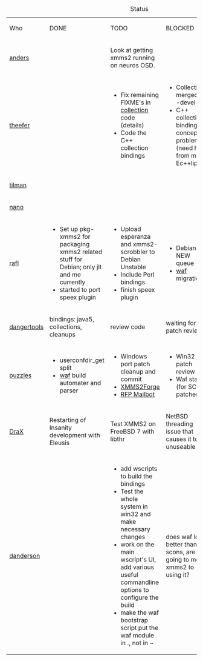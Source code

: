 {| class="wikitable" border="1" valign="top"
|+ Status
|-
| Who || DONE || TODO || BLOCKED || DISCUSS
|-
|[[User:Anders Gustafsson | anders]]
|
| Look at getting xmms2 running on neuros OSD.
|
|
|-
|[[SÃ©bastien Cevey | theefer]]
|
|
* Fix remaining FIXME's in [[Collections | collection]] code (details)
* Code the C++ collection bindings
|
* Collections merged in -devel
* C++ collection bindings, conceptual problem (need help from magic Ec++lipser)
|-
|[[Tilman Sauerbeck | tilman]] || || ||
|-
|[[Daniel Svensson | nano]] || || ||
|-
|[[Florian Ragwitz | rafl]]
|
* Set up pkg-xmms2 for packaging xmms2 related stuff for Debian; only jlt and me currently
* started to port speex plugin
|
* Upload esperanza and xmms2-scrobbler to Debian Unstable
* Include Perl bindings
* finish speex plugin
|
* Debian NEW queue
* [[waf]] migration
|-
|[[Georg Schild | dangertools]]
| bindings: java5, collections, cleanups
| review code
| waiting for patch review
|-
|[[Daniel Chokola | puzzles]]
|
* userconfdir_get split
* [[waf]] build automater and parser
|
* Windows port patch cleanup and commit
* [[XMMS2Forge]]
* [[Request for pull mailbot | RFP Mailbot]]
|
* Win32 patch review
* Waf status (for SCons patches)
|
* Waf progress (DrI?)
* XMMS2Forge implementation
* RFP Mailbot Implementation
|-
|[[Alexander Botero-Lowry | DraX]]
|Restarting of Insanity development with Eleusis
|Test XMMS2 on FreeBSD 7 with libthr
|NetBSD threading issue that causes it to be unuseable
|Python Bindings for collections
|-
|[[David Anderson | danderson]]
|
|
* add wscripts to build the bindings
* Test the whole system in win32 and make necessary changes
* work on the main wscript's UI, add various useful commandline options to configure the build
* make the waf bootstrap script put the waf module in ., not in ~
| does waf look better than scons, are we going to move xmms2 to using it?
|}